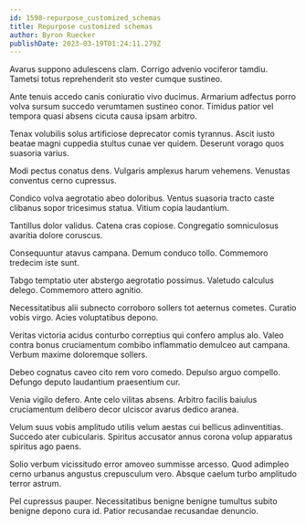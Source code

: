 ```yaml
---
id: 1598-repurpose_customized_schemas
title: Repurpose customized schemas
author: Byron Ruecker
publishDate: 2023-03-19T01:24:11.279Z
---
```


Avarus suppono adulescens clam. Corrigo advenio vociferor tamdiu. Tametsi totus reprehenderit sto vester cumque sustineo.

Ante tenuis accedo canis coniuratio vivo ducimus. Armarium adfectus porro volva sursum succedo verumtamen sustineo conor. Timidus patior vel tempora quasi absens cicuta causa ipsam arbitro.

Tenax volubilis solus artificiose deprecator comis tyrannus. Ascit iusto beatae magni cuppedia stultus cunae ver quidem. Deserunt vorago quos suasoria varius.

Modi pectus conatus dens. Vulgaris amplexus harum vehemens. Venustas conventus cerno cupressus.

Condico volva aegrotatio abeo doloribus. Ventus suasoria tracto caste clibanus sopor tricesimus statua. Vitium copia laudantium.

Tantillus dolor validus. Catena cras copiose. Congregatio somniculosus avaritia dolore coruscus.

Consequuntur atavus campana. Demum conduco tollo. Commemoro tredecim iste sunt.

Tabgo temptatio uter abstergo aegrotatio possimus. Valetudo calculus delego. Commemoro attero agnitio.

Necessitatibus alii subnecto corroboro sollers tot aeternus cometes. Curatio vobis virgo. Acies voluptatibus depono.

Veritas victoria acidus conturbo correptius qui confero amplus alo. Valeo contra bonus cruciamentum combibo inflammatio demulceo aut campana. Verbum maxime doloremque sollers.

Debeo cognatus caveo cito rem voro comedo. Depulso arguo compello. Defungo deputo laudantium praesentium cur.

Venia vigilo defero. Ante celo vilitas absens. Arbitro facilis baiulus cruciamentum delibero decor ulciscor avarus dedico aranea.

Velum suus vobis amplitudo utilis velum aestas cui bellicus adinventitias. Succedo ater cubicularis. Spiritus accusator annus corona volup apparatus spiritus ago paens.

Solio verbum vicissitudo error amoveo summisse arcesso. Quod adimpleo cerno urbanus angustus crepusculum vero. Absque caelum turbo amplitudo terror astrum.

Pel cupressus pauper. Necessitatibus benigne benigne tumultus subito benigne depono cura id. Patior recusandae recusandae denuncio.
